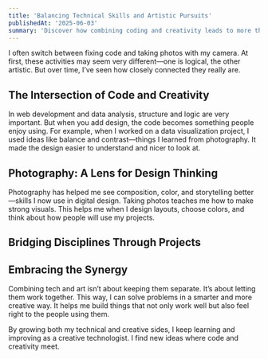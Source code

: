 ```yaml
---
title: 'Balancing Technical Skills and Artistic Pursuits'
publishedAt: '2025-06-03'
summary: 'Discover how combining coding and creativity leads to more thoughtful, engaging digital projects, where logic meets design and artistic thinking shapes the way we build.'
---
```


I often switch between fixing code and taking photos with my camera. At first, these activities may seem very different—one is logical, the other artistic. But over time, I’ve seen how closely connected they really are.

## The Intersection of Code and Creativity

In web development and data analysis, structure and logic are very important. But when you add design, the code becomes something people enjoy using. For example, when I worked on a data visualization project, I used ideas like balance and contrast—things I learned from photography. It made the design easier to understand and nicer to look at.

## Photography: A Lens for Design Thinking

Photography has helped me see composition, color, and storytelling better—skills I now use in digital design. Taking photos teaches me how to make strong visuals. This helps me when I design layouts, choose colors, and think about how people will use my projects.

## Bridging Disciplines Through Projects

## Embracing the Synergy

Combining tech and art isn’t about keeping them separate. It’s about letting them work together. This way, I can solve problems in a smarter and more creative way. It helps me build things that not only work well but also feel right to the people using them.

By growing both my technical and creative sides, I keep learning and improving as a creative technologist. I find new ideas where code and creativity meet.
